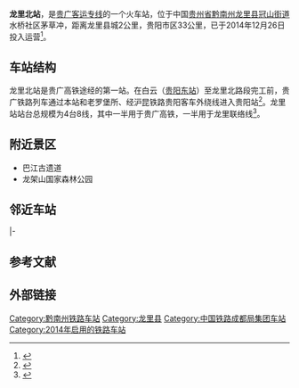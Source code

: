 {{Infobox China railway station
|图片 = 
|车站名称 = 龙里北站
|车站名称拼音 = Lónglǐběi Zhàn
|英文名称 = Longlibei Railway Station<ref>{{Cite web |url=http://news.sina.com.cn/o/2012-09-18/080725196193.shtml |title=铁道部:火车站名含"东西南北"统一改用拼音 |accessdate=2015-11-05 |archive-date=2017-07-30 |archive-url=https://web.archive.org/web/20170730073100/http://news.sina.com.cn/o/2012-09-18/080725196193.shtml |dead-url=no }}</ref><ref>{{cite journal |author=铁道部运输局|journal=铁路客货运输专刊|year=2012|issue=4|title=关于明确铁路车站站名英文译法的通知 运营运调电[2012]1911号|pages=6}}</ref>
|车站位置 = [[中国|中国]][[贵州省|贵州省]][[黔南布依族苗族自治州|黔南布依族苗族自治州]][[龙里县|龙里县]][[冠山街道|冠山街道]]
|坐标 =  {{coord|26|28|18.73|N|106|57|47.48|E|display=inline,title}}
|车站代码 = 47487
|电报码 = KFW
|拼音码 = LLB
|归属 = [[成都铁路局|成都铁路局]]
|线路 = [[贵广高速铁路|贵广高速铁路]]、[[貴南客运专线|貴南客运专线]]（建設中）
|车站等级 = [[三等站_(中国大陆)|三等站]]
|月台数目 = 4
|站台面 =  
|股道数目 = 8 
}}

'''龙里北站'''，是[[贵广客运专线|贵广客运专线]]的一个火车站，位于中国[[贵州省|贵州省]][[黔南州|黔南州]][[龙里县|龙里县]][[冠山街道|冠山街道]]水桥社区茅草冲，距离龙里县城2公里，贵阳市区33公里，已于2014年12月26日投入运营<ref>{{Cite web |url=http://www.gywb.cn/content/2014-08/25/content_1295748.htm |title=贵广高铁龙里北站 高铁过境 小城“唱响转型曲” |access-date=2015-01-06 |archive-url=https://web.archive.org/web/20150106075541/http://www.gywb.cn/content/2014-08/25/content_1295748.htm |archive-date=2015-01-06 |dead-url=yes }}</ref>。

==车站结构==
龙里北站是贵广高铁途经的第一站。在白云（[[贵阳东站|贵阳东站]]）至龙里北路段完工前，贵广铁路列车通过本站和老罗堡所、经沪昆铁路贵阳客车外绕线进入贵阳站<ref>{{cite news|title=贵广铁路老罗堡线路区间首组42号道岔插铺成功|url=http://www.gywb.cn/content/2013-12/10/content_351218.htm|publisher=贵阳网|date=2013-12-10|accessdate=2020-07-21|archive-date=2020-07-21|archive-url=https://web.archive.org/web/20200721014759/http://www.gywb.cn/content/2013-12/10/content_351218.htm|dead-url=no}}</ref>。龙里站站台总规模为4台8线，其中一半用于贵广高铁，一半用于龙里联络线<ref>{{Cite web |url=http://www.gywb.cn/content/2014-08/26/content_1307322.htm |title=贵广高铁自贵阳北站出发后第一站：龙里正在变化 |access-date=2015-01-06 |archive-url=https://web.archive.org/web/20150106081811/http://www.gywb.cn/content/2014-08/26/content_1307322.htm |archive-date=2015-01-06 |dead-url=yes }}</ref>。

==附近景区==
*巴江古遗道
*龙架山国家森林公园

== 邻近车站 ==
{{start rail box|[[File:China_Railways.svg|16px]] [[中国铁路|中国铁路]]}}
{{s-inop|[[龙洞堡站|龙洞堡站]]|{{站|贵阳北}}方向}}
{{s-line|[[贵广高速铁路|贵广高速铁路]]<br />← 24km 龙里北站 28km →}}
{{s-inop|[[贵定县站|贵定县站]]|{{站|广州南}}方向}}
|-
{{s-inop|[[贵阳站|贵阳站]]|{{站|贵阳北}}方向}}
{{s-line|龙老联络线<br />← 30km 龙里北站 {{0}}{{0}}{{0}}{{0}} {{0}}{{0}}|}}
{{terminus}}
{{s-end}}

==参考文献==
{{reflist}}

==外部链接==

{{贵广客运专线}}
{{贵南客运专线}}
{{贵州省铁路}}

[[Category:黔南州铁路车站|Category:黔南州铁路车站]]
[[Category:龙里县|Category:龙里县]]
[[Category:中国铁路成都局集团车站|Category:中国铁路成都局集团车站]]
[[Category:2014年启用的铁路车站|Category:2014年启用的铁路车站]]